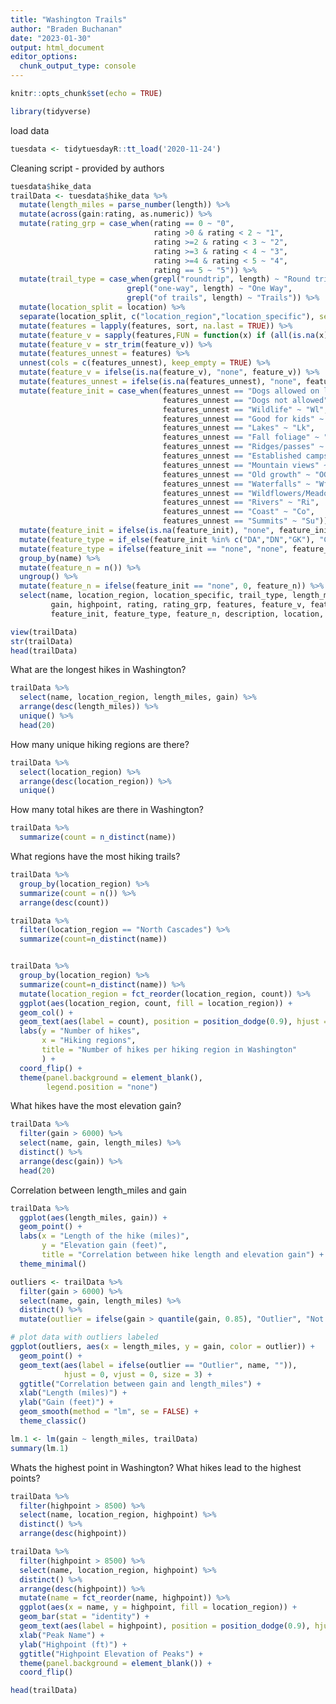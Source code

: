 ```yaml
---
title: "Washington Trails"
author: "Braden Buchanan"
date: "2023-01-30"
output: html_document
editor_options: 
  chunk_output_type: console
---
```


```r
knitr::opts_chunk$set(echo = TRUE)
```

```r
library(tidyverse)
```

load data
```r
tuesdata <- tidytuesdayR::tt_load('2020-11-24')
```

Cleaning script - provided by authors
```r
tuesdata$hike_data
trailData <- tuesdata$hike_data %>%
  mutate(length_miles = parse_number(length)) %>%
  mutate(across(gain:rating, as.numeric)) %>%
  mutate(rating_grp = case_when(rating == 0 ~ "0",
                                rating >0 & rating < 2 ~ "1",
                                rating >=2 & rating < 3 ~ "2",
                                rating >=3 & rating < 4 ~ "3",
                                rating >=4 & rating < 5 ~ "4",
                                rating == 5 ~ "5")) %>%
  mutate(trail_type = case_when(grepl("roundtrip", length) ~ "Round trip",
                          grepl("one-way", length) ~ "One Way",
                          grepl("of trails", length) ~ "Trails")) %>% 
  mutate(location_split = location) %>%
  separate(location_split, c("location_region","location_specific"), sep = ' -- ') %>%
  mutate(features = lapply(features, sort, na.last = TRUE)) %>%
  mutate(feature_v = sapply(features,FUN = function(x) if (all(is.na(x))) NA else paste(x,collapse = ", "))) %>%
  mutate(feature_v = str_trim(feature_v)) %>%
  mutate(features_unnest = features) %>%
  unnest(cols = c(features_unnest), keep_empty = TRUE) %>% 
  mutate(feature_v = ifelse(is.na(feature_v), "none", feature_v)) %>%
  mutate(features_unnest = ifelse(is.na(features_unnest), "none", features_unnest)) %>%
  mutate(feature_init = case_when(features_unnest == "Dogs allowed on leash" ~ "DA",
                                  features_unnest == "Dogs not allowed" ~ "DN",
                                  features_unnest == "Wildlife" ~ "Wl",
                                  features_unnest == "Good for kids" ~ "GK",
                                  features_unnest == "Lakes" ~ "Lk",
                                  features_unnest == "Fall foliage" ~ "FF",
                                  features_unnest == "Ridges/passes" ~ "RP",
                                  features_unnest == "Established campsites" ~ "EC",
                                  features_unnest == "Mountain views" ~ "MV",
                                  features_unnest == "Old growth" ~ "OG",
                                  features_unnest == "Waterfalls" ~ "Wf",
                                  features_unnest == "Wildflowers/Meadows" ~ "WM",
                                  features_unnest == "Rivers" ~ "Ri",
                                  features_unnest == "Coast" ~ "Co",
                                  features_unnest == "Summits" ~ "Su")) %>%
  mutate(feature_init = ifelse(is.na(feature_init), "none", feature_init)) %>%
  mutate(feature_type = if_else(feature_init %in% c("DA","DN","GK"), "Companion", "Feature")) %>%
  mutate(feature_type = ifelse(feature_init == "none", "none", feature_type)) %>%
  group_by(name) %>%
  mutate(feature_n = n()) %>%
  ungroup() %>%
  mutate(feature_n = ifelse(feature_init == "none", 0, feature_n)) %>%
  select(name, location_region, location_specific, trail_type, length_miles, 
         gain, highpoint, rating, rating_grp, features, feature_v, features_unnest, 
         feature_init, feature_type, feature_n, description, location, length)
```


```r
view(trailData)
str(trailData)
head(trailData)
```

What are the longest hikes in Washington?
```r
trailData %>%
  select(name, location_region, length_miles, gain) %>%
  arrange(desc(length_miles)) %>%
  unique() %>%
  head(20)
```

How many unique hiking regions are there?
```r
trailData %>%
  select(location_region) %>%
  arrange(desc(location_region)) %>%
  unique()
```

How many total hikes are there in Washington?
```r
trailData %>%
  summarize(count = n_distinct(name))
```

What regions have the most hiking trails?
```r
trailData %>%
  group_by(location_region) %>%
  summarize(count = n()) %>%
  arrange(desc(count))

trailData %>%
  filter(location_region == "North Cascades") %>%
  summarize(count=n_distinct(name))


trailData %>%
  group_by(location_region) %>%
  summarize(count=n_distinct(name)) %>%
  mutate(location_region = fct_reorder(location_region, count)) %>%
  ggplot(aes(location_region, count, fill = location_region)) +
  geom_col() +
  geom_text(aes(label = count), position = position_dodge(0.9), hjust = 1.2, color = "white") +
  labs(y = "Number of hikes",
       x = "Hiking regions",
       title = "Number of hikes per hiking region in Washington"
       ) + 
  coord_flip() + 
  theme(panel.background = element_blank(),
        legend.position = "none")
```

What hikes have the most elevation gain?
```r
trailData %>%
  filter(gain > 6000) %>%
  select(name, gain, length_miles) %>%
  distinct() %>%
  arrange(desc(gain)) %>%
  head(20)
```

Correlation between length_miles and gain
```r
trailData %>%
  ggplot(aes(length_miles, gain)) +
  geom_point() +
  labs(x = "Length of the hike (miles)", 
       y = "Elevation gain (feet)", 
       title = "Correlation between hike length and elevation gain") +
  theme_minimal()

outliers <- trailData %>%
  filter(gain > 6000) %>%
  select(name, gain, length_miles) %>%
  distinct() %>%
  mutate(outlier = ifelse(gain > quantile(gain, 0.85), "Outlier", "Not Outlier"))

# plot data with outliers labeled
ggplot(outliers, aes(x = length_miles, y = gain, color = outlier)) +
  geom_point() +
  geom_text(aes(label = ifelse(outlier == "Outlier", name, "")),
            hjust = 0, vjust = 0, size = 3) +
  ggtitle("Correlation between gain and length_miles") +
  xlab("Length (miles)") +
  ylab("Gain (feet)") +
  geom_smooth(method = "lm", se = FALSE) + 
  theme_classic()

lm.1 <- lm(gain ~ length_miles, trailData)
summary(lm.1)
```

Whats the highest point in Washington? What hikes lead to the highest points?
```r
trailData %>%
  filter(highpoint > 8500) %>%
  select(name, location_region, highpoint) %>%
  distinct() %>%
  arrange(desc(highpoint))

trailData %>%
  filter(highpoint > 8500) %>%
  select(name, location_region, highpoint) %>%
  distinct() %>%
  arrange(desc(highpoint)) %>%
  mutate(name = fct_reorder(name, highpoint)) %>%
  ggplot(aes(x = name, y = highpoint, fill = location_region)) +
  geom_bar(stat = "identity") +
  geom_text(aes(label = highpoint), position = position_dodge(0.9), hjust = 1.2, color = "white") +
  xlab("Peak Name") +
  ylab("Highpoint (ft)") +
  ggtitle("Highpoint Elevation of Peaks") +
  theme(panel.background = element_blank()) +
  coord_flip()
```

```r
head(trailData)
```

